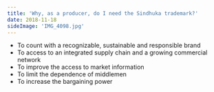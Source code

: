 ```yaml
---
title: 'Why, as a producer, do I need the Sindhuka trademark?'
date: 2018-11-18
sideImage: 'IMG_4098.jpg'
---
```


- To count with a recognizable, sustainable and responsible brand 
- To access to an integrated supply chain and a growing commercial network
- To improve the access to market information
- To limit the dependence of middlemen
- To increase the bargaining power



